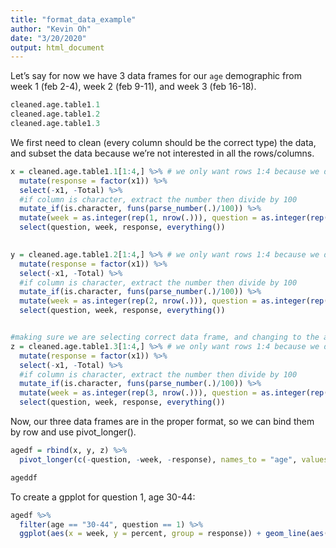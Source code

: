 ```yaml
---
title: "format_data_example"
author: "Kevin Oh"
date: "3/20/2020"
output: html_document
---
```


Let's say for now we have 3 data frames for our `age` demographic from week 1 (feb 2-4), week 2 (feb 9-11), and week 3 (feb 16-18).
```r
cleaned.age.table1.1
cleaned.age.table1.2
cleaned.age.table1.3
```

We first need to clean (every column should be the correct type) the data, and subset the data because we're not interested in all the rows/columns.
```r

x = cleaned.age.table1.1[1:4,] %>% # we only want rows 1:4 because we don't need Totals and Unweighted N
  mutate(response = factor(x1)) %>%
  select(-x1, -Total) %>%
  #if column is character, extract the number then divide by 100 
  mutate_if(is.character, funs(parse_number(.)/100)) %>% 
  mutate(week = as.integer(rep(1, nrow(.))), question = as.integer(rep(1, nrow(.)))) %>%
  select(question, week, response, everything())
  

y = cleaned.age.table1.2[1:4,] %>% # we only want rows 1:4 because we don't need Totals and Unweighted N
  mutate(response = factor(x1)) %>%
  select(-x1, -Total) %>%
  #if column is character, extract the number then divide by 100 
  mutate_if(is.character, funs(parse_number(.)/100)) %>% 
  mutate(week = as.integer(rep(2, nrow(.))), question = as.integer(rep(1, nrow(.)))) %>%
  select(question, week, response, everything())


#making sure we are selecting correct data frame, and changing to the appropriate argument
z = cleaned.age.table1.3[1:4,] %>% # we only want rows 1:4 because we don't need Totals and Unweighted N
  mutate(response = factor(x1)) %>%
  select(-x1, -Total) %>%
  #if column is character, extract the number then divide by 100 
  mutate_if(is.character, funs(parse_number(.)/100)) %>% 
  mutate(week = as.integer(rep(3, nrow(.))), question = as.integer(rep(1, nrow(.)))) %>%
  select(question, week, response, everything())
```

Now, our three data frames are in the proper format, so we can bind them by row and use pivot_longer().
```r
agedf = rbind(x, y, z) %>%
  pivot_longer(c(-question, -week, -response), names_to = "age", values_to = "percent")

ageddf
```

To create a gpplot for question 1, age 30-44:
```r
agedf %>% 
  filter(age == "30-44", question == 1) %>%
  ggplot(aes(x = week, y = percent, group = response)) + geom_line(aes(color = response)) + geom_point()
```


